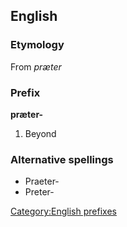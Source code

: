 ==English==
===Etymology===
From {{L.}} ''præter''

===Prefix===
[[Category:English prefixes]]
'''præter-'''
# Beyond

===Alternative spellings===
* Praeter-
* Preter-